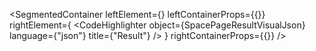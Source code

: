 
<SegmentedContainer
  leftElement={<SpacePageResultDesc />}
  leftContainerProps={{}}
  rightElement={
    <CodeHighlighter
      object={SpacePageResultVisualJson}
      language={"json"}
      title={"Result"}
    />
  }
  rightContainerProps={{}}
/>
